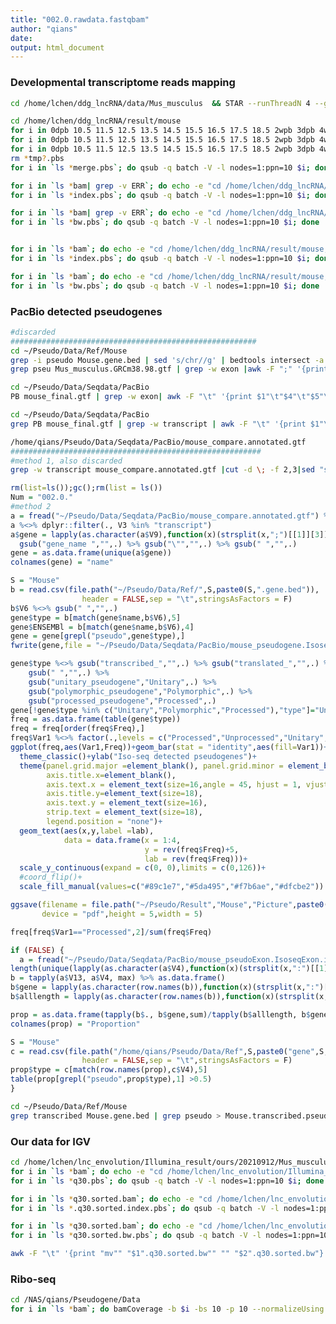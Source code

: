 ```yaml
---
title: "002.0.rawdata.fastqbam"
author: "qians"
date: 
output: html_document
---
```


### Developmental transcriptome reads mapping
```bash
cd /home/lchen/ddg_lncRNA/data/Mus_musculus  && STAR --runThreadN 4 --genomeDir ~/ddg_lncRNA/reference/mouse  --readFilesCommand zcat --readFilesIn ERR2588639.fastq.gz  --outSAMstrandField intronMotif --outFileNamePrefix ~/ddg_lncRNA/result/mouse/ERR2588639 && samtools view -Sb -q 30 -h -@ 4 ~/ddg_lncRNA/result/mouse/ERR2588639*sam | samtools sort -@ 4 >~/ddg_lncRNA/result/mouse/ERR2588639.bam

cd /home/lchen/ddg_lncRNA/result/mouse
for i in 0dpb 10.5 11.5 12.5 13.5 14.5 15.5 16.5 17.5 18.5 2wpb 3dpb 4wpb 9wpb ; do echo -e "cd /home/lchen/ddg_lncRNA/result/mouse; samtools merge -@ 10 ${i}.bam" > ${i}.tmp1.pbs; done
for i in 0dpb 10.5 11.5 12.5 13.5 14.5 15.5 16.5 17.5 18.5 2wpb 3dpb 4wpb 9wpb ; do grep Mouse.Brain E-MTAB-6798.sdrf.txt | grep Mouse.Brain.$i|awk -F "\t" '{print $30".bam"}'| xargs > ${i}.tmp2.pbs; done
for i in 0dpb 10.5 11.5 12.5 13.5 14.5 15.5 16.5 17.5 18.5 2wpb 3dpb 4wpb 9wpb; do paste ${i}.tmp1.pbs ${i}.tmp2.pbs > ${i}.merge.pbs; done
rm *tmp?.pbs
for i in `ls *merge.pbs`; do qsub -q batch -V -l nodes=1:ppn=10 $i; done

for i in `ls *bam| grep -v ERR`; do echo -e "cd /home/lchen/ddg_lncRNA/result/mouse; samtools index -@ 10 $i" > ${i%bam}index.pbs; done
for i in `ls *index.pbs`; do qsub -q batch -V -l nodes=1:ppn=10 $i; done

for i in `ls *bam| grep -v ERR`; do echo -e "cd /home/lchen/ddg_lncRNA/result/mouse; bamCoverage -b $i -bs 10 -p 10 --normalizeUsing RPKM -o ${i%bam}bw" > ${i%bam}bw.pbs; done
for i in `ls *bw.pbs`; do qsub -q batch -V -l nodes=1:ppn=10 $i; done


for i in `ls *bam`; do echo -e "cd /home/lchen/ddg_lncRNA/result/mouse; samtools index -@ 10 $i" > ${i%bam}index.pbs; done
for i in `ls *index.pbs`; do qsub -q batch -V -l nodes=1:ppn=10 $i; done

for i in `ls *bam`; do echo -e "cd /home/lchen/ddg_lncRNA/result/mouse; bamCoverage -b $i -bs 10 -p 10 --normalizeUsing RPKM -o ${i%bam}bw" > ${i%bam}bw.pbs; done
for i in `ls *bw.pbs`; do qsub -q batch -V -l nodes=1:ppn=10 $i; done
```


### PacBio detected pseudogenes
```bash
#discarded
#######################################################
cd ~/Pseudo/Data/Ref/Mouse
grep -i pseudo Mouse.gene.bed | sed 's/chr//g' | bedtools intersect -a - -b PacBio.transcript.bed -wa | sort | uniq
grep pseu Mus_musculus.GRCm38.98.gtf | grep -w exon |awk -F ";" '{print $1"\t"$8"\t"$12}' | sed 's/gene_id //g'|sed 's/gene_biotype //g'| sed 's/exon_id //g'| sed 's/"//g' | awk -F "\t" '{print $1"\t"$4"\t"$5"\t"$9":"$11":"$5-$4"\t"$10"\t"$7}' | sed 's/ //g' > Mouse.pseudogene.exon.withstrand.bed

cd ~/Pseudo/Data/Seqdata/PacBio
PB mouse_final.gtf | grep -w exon| awk -F "\t" '{print $1"\t"$4"\t"$5"\t"$9"\t"$7"\t"$7}' | sed 's/gene_id//g' | sed 's/transcript_id//g' | sed 's/"//g' | sed 's/ //g' |  bedtools intersect -a ~/Pseudo/Data/Ref/Mouse/Mouse.pseudogene.exon.withstrand.bed -b - -s -wo | sort | uniq > mouse_pseudoExon.IsoseqExon.intersect.bed

cd ~/Pseudo/Data/Seqdata/PacBio
grep PB mouse_final.gtf | grep -w transcript | awk -F "\t" '{print $1"\t"$4"\t"$5"\t"$9"\t"$7"\t"$7}' | bedtools intersect -a ~/Pseudo/Data/Ref/Mouse/geneMouse.pseudogene.bed -b - -wa -s -f 1 | sort | uniq > mouse_pseudogene.IsoseqDetected.bed

/home/qians/Pseudo/Data/Seqdata/PacBio/mouse_compare.annotated.gtf
########################################################
#method 1, also discarded
grep -w transcript mouse_compare.annotated.gtf |cut -d \; -f 2,3|sed "s/gene_name //g"|sed "s/\"//g" |sed "s/ gene_id //g" |sed "s/;/\t/g" |sort -u|sed "s/ //g" |awk -F "\t" 'NR==FNR{a[$2]=$0;next}NR>FNR{if($1 in a)print a[$1]"\t"$2}' - mouse_98_biotype.txt > ~/Pseudo/Data/Seqdata/PacBio/pb_name_type_reference.txt

```

```r
rm(list=ls());gc();rm(list = ls())
Num = "002.0."
#method 2
a = fread("~/Pseudo/Data/Seqdata/PacBio/mouse_compare.annotated.gtf") %>% as.data.frame()
a %<>% dplyr::filter(., V3 %in% "transcript")
a$gene = lapply(as.character(a$V9),function(x)(strsplit(x,";")[[1]][3])) %>% unlist() %>%
  gsub("gene_name ","",.) %>% gsub("\"","",.) %>% gsub(" ","",.)
gene = as.data.frame(unique(a$gene))
colnames(gene) = "name"

S = "Mouse"
b = read.csv(file.path("~/Pseudo/Data/Ref/",S,paste0(S,".gene.bed")),
                header = FALSE,sep = "\t",stringsAsFactors = F)
b$V6 %<>% gsub(" ","",.)
gene$type = b[match(gene$name,b$V6),5]
gene$ENSEMBl = b[match(gene$name,b$V6),4]
gene = gene[grepl("pseudo",gene$type),]
fwrite(gene,file = "~/Pseudo/Data/Seqdata/PacBio/mouse_pseudogene.IsoseqDetected.bed",col.names = FALSE,sep = "\t")

gene$type %<>% gsub("transcribed_","",.) %>% gsub("translated_","",.) %>%
    gsub(" ","",.) %>%
    gsub("unitary_pseudogene","Unitary",.) %>% 
    gsub("polymorphic_pseudogene","Polymorphic",.) %>% 
    gsub("processed_pseudogene","Processed",.)
gene[!gene$type %in% c("Unitary","Polymorphic","Processed"),"type"]="Unprocessed"
freq = as.data.frame(table(gene$type))
freq = freq[order(freq$Freq),]
freq$Var1 %<>% factor(.,levels = c("Processed","Unprocessed","Unitary","Polymorphic"))
ggplot(freq,aes(Var1,Freq))+geom_bar(stat = "identity",aes(fill=Var1))+
  theme_classic()+ylab("Iso-seq detected pseudogenes")+
  theme(panel.grid.major =element_blank(), panel.grid.minor = element_blank(),panel.background = element_blank(),
        axis.title.x=element_blank(),
        axis.text.x = element_text(size=16,angle = 45, hjust = 1, vjust = 1),
        axis.title.y=element_text(size=18),
        axis.text.y = element_text(size=16),
        strip.text = element_text(size=18),
        legend.position = "none")+
  geom_text(aes(x,y,label =lab),
            data = data.frame(x = 1:4,
                              y = rev(freq$Freq)+5,
                              lab = rev(freq$Freq)))+
  scale_y_continuous(expand = c(0, 0),limits = c(0,126))+
  #coord_flip()+
  scale_fill_manual(values=c("#89c1e7","#5da495","#f7b6ae","#dfcbe2"))

ggsave(filename = file.path("~/Pseudo/Result","Mouse","Picture",paste0(Num,"IsoseqDetected.pseudogene.type.pdf")),
       device = "pdf",height = 5,width = 5)

freq[freq$Var1=="Processed",2]/sum(freq$Freq)
```


```r
if (FALSE) {
  a = fread("~/Pseudo/Data/Seqdata/PacBio/mouse_pseudoExon.IsoseqExon.intersect.bed") %>% as.data.frame()
length(unique(lapply(as.character(a$V4),function(x)(strsplit(x,":")[[1]][1])) %>% unlist()))
b = tapply(a$V13, a$V4, max) %>% as.data.frame()
b$gene = lapply(as.character(row.names(b)),function(x)(strsplit(x,":")[[1]][1])) %>% unlist()
b$alllength = lapply(as.character(row.names(b)),function(x)(strsplit(x,":")[[1]][3])) %>% unlist() %>% as.numeric()

prop = as.data.frame(tapply(b$., b$gene,sum)/tapply(b$alllength, b$gene,sum))
colnames(prop) = "Proportion"

S = "Mouse"
c = read.csv(file.path("/home/qians/Pseudo/Data/Ref",S,paste0("gene",S,".bed")),
                header = FALSE,sep = "\t",stringsAsFactors = F)
prop$type = c[match(row.names(prop),c$V4),5]
table(prop[grepl("pseudo",prop$type),1] >0.5)
}
```

```bash
cd ~/Pseudo/Data/Ref/Mouse
grep transcribed Mouse.gene.bed | grep pseudo > Mouse.transcribed.pseudogene.bed

```


### Our data for IGV
```bash
cd /home/lchen/lnc_envolution/Illumina_result/ours/20210912/Mus_musculus
for i in `ls *bam`; do echo -e "cd /home/lchen/lnc_envolution/Illumina_result/ours/20210912/Mus_musculus; samtools view -Sb $i -q 30 -@ 10 | samtools sort - -@ 10 -o ${i%bam}q30.sorted.bam" > ${i%bam}q30.pbs; done
for i in `ls *q30.pbs`; do qsub -q batch -V -l nodes=1:ppn=10 $i; done

for i in `ls *q30.sorted.bam`; do echo -e "cd /home/lchen/lnc_envolution/Illumina_result/ours/20210912/Mus_musculus; samtools index -@ 10 $i" > ${i%bam}index.pbs; done
for i in `ls *.q30.sorted.index.pbs`; do qsub -q batch -V -l nodes=1:ppn=10 $i; done

for i in `ls *q30.sorted.bam`; do echo -e "cd /home/lchen/lnc_envolution/Illumina_result/ours/20210912/Mus_musculus; bamCoverage -b $i -bs 10 -p 10 --normalizeUsing RPKM -o ${i%bam}bw" > ${i%bam}bw.pbs; done
for i in `ls *q30.sorted.bw.pbs`; do qsub -q batch -V -l nodes=1:ppn=10 $i; done

awk -F "\t" '{print "mv"" "$1".q30.sorted.bw"" "" "$2".q30.sorted.bw"}' mouse_seqinfor.txt > change.name.sh

```

### Ribo-seq
```bash
cd /NAS/qians/Pseudogene/Data
for i in `ls *bam`; do bamCoverage -b $i -bs 10 -p 10 --normalizeUsing RPKM -o ${i%bam}bw; done

```

